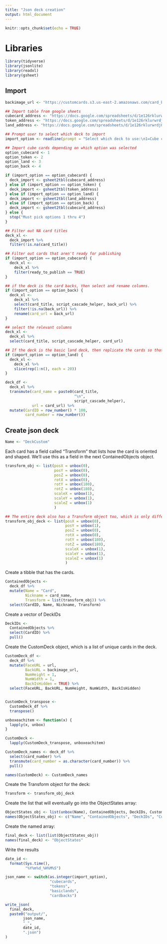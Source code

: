 ```yaml
---
title: "Json deck creation"
output: html_document
---
```


```r
knitr::opts_chunk$set(echo = TRUE)
```

# Libraries

```r
library(tidyverse)
library(jsonlite)
library(readxl)
library(gsheet)
```

## Import

```r
backimage_url <- "https://customcards.s3.us-east-2.amazonaws.com/card_back.jpg"
```

```r
## Import table from google sheets
cubecard_address <- "https://docs.google.com/spreadsheets/d/1e126rklurwrdjOKVxNV6DjIMTTkfNJ94niuSxmcYObM/edit#gid=388804950"
token_address <- "https://docs.google.com/spreadsheets/d/1e126rklurwrdjOKVxNV6DjIMTTkfNJ94niuSxmcYObM/edit#gid=990091517"
land_address <- "https://docs.google.com/spreadsheets/d/1e126rklurwrdjOKVxNV6DjIMTTkfNJ94niuSxmcYObM/edit#gid=2139880948"
```

```r
## Prompt user to select which deck to import
import_option <- readline(prompt = "Select which deck to use:\n1=Cube cards\n2=Tokens\n3=Basic lands\n4=Modal card backs")
```

```r
## Import cube cards depending on which option was selected
option_cubecard <- 1
option_token <- 2
option_land <- 3
option_back <- 4

if (import_option == option_cubecard) {
  deck_import <- gsheet2tbl(cubecard_address)
} else if (import_option == option_token) {
  deck_import <- gsheet2tbl(token_address)
} else if (import_option == option_land) {
  deck_import <- gsheet2tbl(land_address)
} else if (import_option == option_back) {
  deck_import <- gsheet2tbl(cubecard_address)
} else {
  stop("Must pick options 1 thru 4")
}

## Filter out NA card titles
deck_xl <- 
  deck_import %>% 
  filter(!is.na(card_title))

## Filter out cards that aren't ready for publishing
if (import_option == option_cubecard) {
  deck_xl <- 
    deck_xl %>% 
    filter(ready_to_publish == TRUE)
}

## if the deck is the card backs, then select and rename columns.
if (import_option == option_back) {
  deck_xl <- 
    deck_xl %>% 
    select(card_title, script_cascade_helper, back_url) %>% 
    filter(!is.na(back_url)) %>% 
    rename(card_url = back_url)
}

## select the relevant columns
deck_xl <- 
  deck_xl %>% 
  select(card_title, script_cascade_helper, card_url)
```

```r
## If the deck is the basic land deck, then replicate the cards so that there's enough cards to use.
if (import_option == option_land) {
  deck_xl <- 
    deck_xl %>% 
    slice(rep(1:n(), each = 20))
}
```

```r
deck_df <- 
  deck_xl %>% 
  transmute(card_name = paste0(card_title,
                               "\n",
                               script_cascade_helper),
            url = card_url) %>% 
  mutate(CardID = row_number() * 100,
         card_number = row_number())
```

## Create json deck

```r
Name <- "DeckCustom"
```

Each card has a field called "Transform" that lists how the card is oriented and shaped. We'll use this as a field in the next ContainedObjects object.

```r
transform_obj <- list(posX = unbox(0),
                      posY = unbox(0),
                      posZ = unbox(0),
                      rotX = unbox(0),
                      rotY = unbox(180),
                      rotZ = unbox(180),
                      scaleX = unbox(1),
                      scaleY = unbox(1),
                      scaleZ = unbox(1)
                      )

## The entire deck also has a Transform object too, which is only different in the posY.
transform_obj_deck <- list(posX = unbox(0),
                           posY = unbox(1),
                           posZ = unbox(0),
                           rotX = unbox(0),
                           rotY = unbox(180),
                           rotZ = unbox(180),
                           scaleX = unbox(1),
                           scaleY = unbox(1),
                           scaleZ = unbox(1)
                           )
```

Create a tibble that has the cards.

```r
ContainedObjects <- 
  deck_df %>% 
  mutate(Name = "Card",
         Nickname = card_name,
         Transform = list(transform_obj)) %>% 
  select(CardID, Name, Nickname, Transform)
```

Create a vector of DeckIDs

```r
DeckIDs <- 
  ContainedObjects %>% 
  select(CardID) %>% 
  pull()
```

Create the CustomDeck object, which is a list of unique cards in the deck.

```r
CustomDeck_df <- 
  deck_df %>% 
  mutate(FaceURL = url,
         BackURL = backimage_url,
         NumHeight = 1,
         NumWidth = 1,
         BackIsHidden = TRUE) %>% 
  select(FaceURL, BackURL, NumHeight, NumWidth, BackIsHidden)


CustomDeck_transpose <- 
  CustomDeck_df %>% 
  transpose()

unboxeachitem <- function(x) {
  lapply(x, unbox)
}

CustomDeck <- 
  lapply(CustomDeck_transpose, unboxeachitem)

CustomDeck_names <- deck_df %>% 
  select(card_number) %>% 
  transmute(card_number = as.character(card_number)) %>% 
  pull()

names(CustomDeck) <- CustomDeck_names
```

Create the Transform object for the deck:

```r
Transform <- transform_obj_deck
```

Create the list that will eventually go into the ObjectStates array:

```r
ObjectStates_obj <- list(unbox(Name), ContainedObjects, DeckIDs, CustomDeck, Transform)
names(ObjectStates_obj) <- c("Name", "ContainedObjects", "DeckIDs", "CustomDeck", "Transform")
```

Create the named array:

```r
final_deck <- list(list(ObjectStates_obj))
names(final_deck) <- "ObjectStates"
```

Write the results

```r
date_id <- 
  format(Sys.time(),
         "%Y%m%d_%H%M%S")

json_name <- switch(as.integer(import_option),
                    "cubecards",
                    "tokens",
                    "basiclands",
                    "cardbacks")

write_json(
  final_deck,
  paste0("output/",
        json_name,
        "_",
        date_id,
        ".json")
)
```




